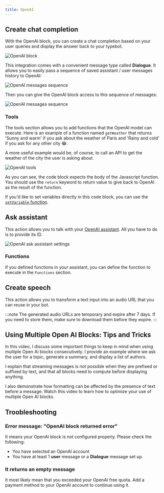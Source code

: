 ```yaml
---
title: OpenAI
---
```



## Create chat completion

With the OpenAI block, you can create a chat completion based on your user queries and display the answer back to your typebot.

<Frame>
  <img
    src="/images/blocks/integrations/openai/overview.png"
    alt="OpenAI block"
  />
</Frame>

This integration comes with a convenient message type called **Dialogue**. It allows you to easily pass a sequence of saved assistant / user messages history to OpenAI:

<Frame>
  <img
    src="/images/blocks/integrations/openai/append-to-history.png"
    alt="OpenAI messages sequence"
  />
</Frame>

Then you can give the OpenAI block access to this sequence of messages:

<Frame>
  <img
    src="/images/blocks/integrations/openai/dialogue-usage.png"
    alt="OpenAI messages sequence"
  />
</Frame>

### Tools

The tools section allows you to add functions that the OpenAI model can execute. Here is an example of a function named `getWeather` that returns 'Sunny and warm' if you ask about the weather of Paris and 'Rainy and cold' if you ask for any other city 😂.

A more useful example would be, of course, to call an API to get the weather of the city the user is asking about.

<Frame>
  <img src="/images/blocks/integrations/openai/tools.png" alt="OpenAI tools" />
</Frame>

As you can see, the code block expects the body of the Javascript function. You should use the `return` keyword to return value to give back to OpenAI as the result of the function.

If you'd like to set variables directly in this code block, you can use the [`setVariable` function](../logic/script#setvariable-function).

## Ask assistant

This action allows you to talk with your [OpenAI assistant](https://platform.openai.com/assistants). All you have to do is to provide its ID.

<Frame>
  <img
    src="/images/blocks/integrations/openai/ask-assistant.png"
    alt="OpenAI ask assistant settings"
  />
</Frame>

### Functions

If you defined functions in your assistant, you can define the function to execute in the `Functions` section.

## Create speech

This action allows you to transform a text input into an audio URL that you can reuse in your bot.

:::note
The generated audio URLs are temporary and expire after 7 days. If you need to store them, make sure to download them before they expire.
:::

<LoomVideo id="ccca6cbf16ed4d01b513836775db06a3" />

## Using Multiple Open AI Blocks: Tips and Tricks

In this video, I discuss some important things to keep in mind when using multiple Open AI blocks consecutively. I provide an example where we ask the user for a topic, generate a summary, and display a list of authors.

I explain that streaming messages is not possible when they are prefixed or suffixed by text, and that all blocks need to compute before displaying anything.

I also demonstrate how formatting can be affected by the presence of text before a message. Watch this video to learn how to optimize your use of multiple Open AI blocks.

<LoomVideo id="35dc8af6b9244762acc4a5acf275fb43" />

## Troobleshooting

### Error message: "OpenAI block returned error"

It means your OpenAI block is not configured properly. Please check the following:

- You have selected an OpenAI account
- You have at least 1 **user** message or a **Dialogue** message set up.

### It returns an empty message

It most likely mean that you exceeded your OpenAI free quota. Add a payment method to your OpenAI account to continue using it.
